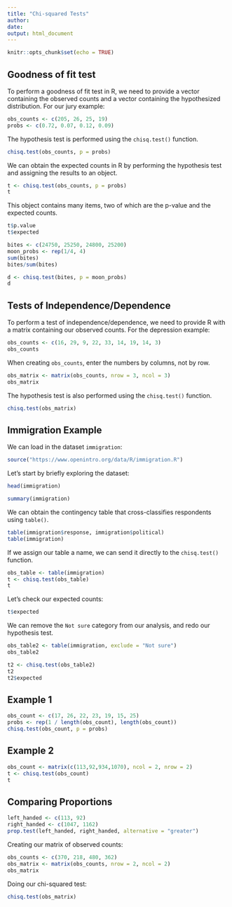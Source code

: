 ```yaml
---
title: "Chi-squared Tests"
author: 
date: 
output: html_document
---
```


```r
knitr::opts_chunk$set(echo = TRUE)
```

## Goodness of fit test

To perform a goodness of fit test in R, we need to provide a vector containing the observed counts and a vector containing the hypothesized distribution.  For our jury example:

```r
obs_counts <- c(205, 26, 25, 19)
probs <- c(0.72, 0.07, 0.12, 0.09)
```

The hypothesis test is performed using the `chisq.test()` function.

```r
chisq.test(obs_counts, p = probs)
```

We can obtain the expected counts in R by performing the hypothesis test and assigning the results to an object.

```r
t <- chisq.test(obs_counts, p = probs)
t
```

This object contains many items, two of which are the p-value and the expected counts.

```r
t$p.value
t$expected
```

```r
bites <- c(24750, 25250, 24800, 25200)
moon_probs <- rep(1/4, 4)
sum(bites)
bites/sum(bites)
```

```r
d <- chisq.test(bites, p = moon_probs)
d
```



## Tests of Independence/Dependence

To perform a test of independence/dependence, we need to provide R with a matrix containing our observed counts.  For the depression example:

```r
obs_counts <- c(16, 29, 9, 22, 33, 14, 19, 14, 3)
obs_counts
```

When creating `obs_counts`, enter the numbers by columns, not by row.

```r
obs_matrix <- matrix(obs_counts, nrow = 3, ncol = 3)
obs_matrix
```

The hypothesis test is also performed using the `chisq.test()` function.

```r
chisq.test(obs_matrix)
```

## Immigration Example

We can load in the dataset `immigration`:

```r
source("https://www.openintro.org/data/R/immigration.R")
```

Let's start by briefly exploring the dataset:

```r
head(immigration)
```

```r
summary(immigration)
```

We can obtain the contingency table that cross-classifies respondents using `table()`.

```r
table(immigration$response, immigration$political)
table(immigration)
```

If we assign our table a name, we can send it directly to the `chisq.test()` function.

```r
obs_table <- table(immigration)
t <- chisq.test(obs_table)
t
```

Let's check our expected counts:

```r
t$expected
```

We can remove the `Not sure` category from our analysis, and redo our hypothesis test.

```r
obs_table2 <- table(immigration, exclude = "Not sure")
obs_table2
```

```r
t2 <- chisq.test(obs_table2)
t2
t2$expected
```

## Example 1

```r
obs_count <- c(17, 26, 22, 23, 19, 15, 25)
probs <- rep(1 / length(obs_count), length(obs_count))
chisq.test(obs_count, p = probs)
```

## Example 2

```r
obs_count <- matrix(c(113,92,934,1070), ncol = 2, nrow = 2)
t <- chisq.test(obs_count)
t
```



## Comparing Proportions

```r
left_handed <- c(113, 92)
right_handed <- c(1047, 1162)
prop.test(left_handed, right_handed, alternative = "greater")
```

Creating our matrix of observed counts:

```r
obs_counts <- c(370, 218, 480, 362)
obs_matrix <- matrix(obs_counts, nrow = 2, ncol = 2)
obs_matrix
```

Doing our chi-squared test:

```r
chisq.test(obs_matrix)
```

